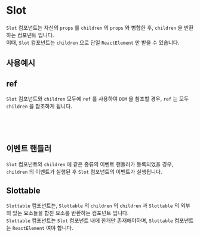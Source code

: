 

<Meta title="Components/Slot" of={SlotStories} />

# Slot

`Slot` 컴포넌트는 자신의 `props` 를 `children` 의 `props` 와 병합한 후, `children` 을 반환하는 컴포넌트 입니다.  
이때, `Slot` 컴포넌트는 `children` 으로 단일 `ReactElement` 만 받을 수 있습니다.

<ArgTypes of={SlotStories} />

## 사용예시

<Canvas of={SlotStories.Default} />

## ref

`Slot` 컴포넌트와 `children` 모두에 `ref` 를 사용하여 `DOM` 을 참조할 경우, `ref` 는 모두 `children` 을 참조하게 됩니다.

```jsx
<Slot ref={(node) => console.log(node)}>
  <div ref={(node) => console.log(node)}>Hello Slot</div>
</Slot>
```

## 이벤트 핸들러

`Slot` 컴포넌트와 `children` 에 같은 종류의 이벤트 핸들러가 등록되었을 경우, `children` 의 이벤트가 실행된 후 `Slot` 컴포넌트의 이벤트가 실행됩니다.

<Canvas of={SlotStories.SlotWithEventHandler} />

## Slottable

`Slottable` 컴포넌트는, `Slottable` 의 `children` 의 `children` 과 `Slottable` 의 외부의 있는 요소들을 합친 요소를 반환하는 컴포넌트 입니다.  
`Slottable` 컴포넌트는 `Slot` 컴포넌트 내에 한개만 존재해야하며, `Slottable` 컴포넌트는 `ReactElement` 여야 합니다.

<Canvas of={SlotStories.Slottable} />
